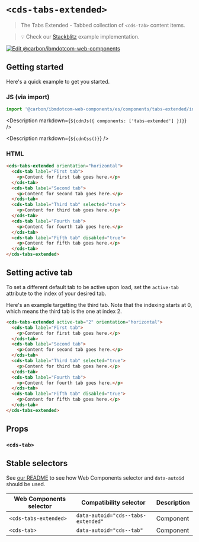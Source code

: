 
# `<cds-tabs-extended>`

> The Tabs Extended - Tabbed collection of `<cds-tab>` content items.

> 💡 Check our
> [Stackblitz](https://stackblitz.com/github/carbon-design-system/carbon-for-ibm-dotcom/tree/main/packages/web-components/examples/stackblitz/components/tabs-extended)
> example implementation.

[![Edit @carbon/ibmdotcom-web-components](https://developer.stackblitz.com/img/open_in_stackblitz.svg)](https://stackblitz.com/github/carbon-design-system/carbon-for-ibm-dotcom/tree/main/packages/web-components/examples/codesandbox/components/tabs-extended)

## Getting started

Here's a quick example to get you started.

### JS (via import)

```javascript
import '@carbon/ibmdotcom-web-components/es/components/tabs-extended/index.js';
```

<Description markdown={`${cdnJs({ components: ['tabs-extended'] })}`} />

<Description markdown={`${cdnCss()}`} />

### HTML

```html
<cds-tabs-extended orientation="horizontal">
  <cds-tab label="First tab">
    <p>Content for first tab goes here.</p>
  </cds-tab>
  <cds-tab label="Second tab">
    <p>Content for second tab goes here.</p>
  </cds-tab>
  <cds-tab label="Third tab" selected="true">
    <p>Content for third tab goes here.</p>
  </cds-tab>
  <cds-tab label="Fourth tab">
    <p>Content for fourth tab goes here.</p>
  </cds-tab>
  <cds-tab label="Fifth tab" disabled="true">
    <p>Content for fifth tab goes here.</p>
  </cds-tab>
</cds-tabs-extended>
```

## Setting active tab

To set a different default tab to be active upon load, set the `active-tab`
attribute to the index of your desired tab.

Here's an example targetting the third tab. Note that the indexing starts at 0,
which means the third tab is the one at index 2.

```html
<cds-tabs-extended active-tab="2" orientation="horizontal">
  <cds-tab label="First tab">
    <p>Content for first tab goes here.</p>
  </cds-tab>
  <cds-tab label="Second tab">
    <p>Content for second tab goes here.</p>
  </cds-tab>
  <cds-tab label="Third tab" selected="true">
    <p>Content for third tab goes here.</p>
  </cds-tab>
  <cds-tab label="Fourth tab">
    <p>Content for fourth tab goes here.</p>
  </cds-tab>
  <cds-tab label="Fifth tab" disabled="true">
    <p>Content for fifth tab goes here.</p>
  </cds-tab>
</cds-tabs-extended>
```

## Props

### `<cds-tab>`

<Props of="cds-tab" />
<Description markdown={markdownContents} />

## Stable selectors

See
[our README](https://github.com/carbon-design-system/carbon-for-ibm-dotcom/tree/main/packages/web-components#stable-selectors-for-analytics-and-integratione2e-testing-in-web-components)
to see how Web Components selector and `data-autoid` should be used.

| Web Components selector | Compatibility selector             | Description |
| ----------------------- | ---------------------------------- | ----------- |
| `<cds-tabs-extended>`   | `data-autoid="cds--tabs-extended"` | Component   |
| `<cds-tab>`             | `data-autoid="cds--tab"`           | Component   |

<Description markdown={contributing} />

